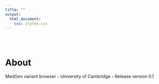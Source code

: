 ```yaml
---
title: ""
output: 
  html_document:
    css: styles.css
---
```

<br/><br/>

# About

<div class="footer">MedGen variant browser - University of Cambridge - Release version 0.1</div>